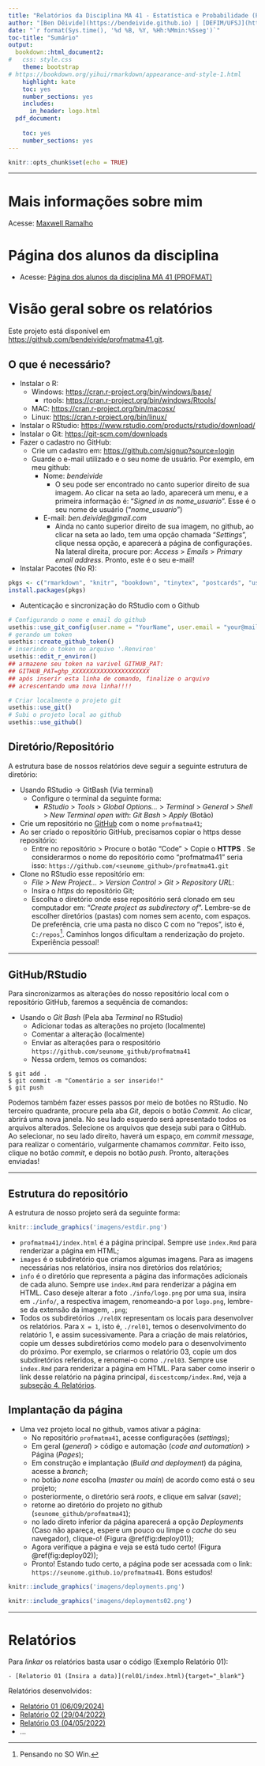 ```yaml
---
title: "Relatórios da Disciplina MA 41 - Estatística e Probabilidade (PROFMAT)"
author: "[Ben Dêivide](https://bendeivide.github.io) | [DEFIM/UFSJ](https://ufsj.edu.br)"
date: "`r format(Sys.time(), '%d %B, %Y, %Hh:%Mmin:%Sseg')`"
toc-title: "Sumário"
output:
  bookdown::html_document2: 
#   css: style.css
    theme: bootstrap
# https://bookdown.org/yihui/rmarkdown/appearance-and-style-1.html
    highlight: kate
    toc: yes
    number_sections: yes
    includes:
      in_header: logo.html
  pdf_document:
    
    toc: yes
    number_sections: yes
---
```


```r
knitr::opts_chunk$set(echo = TRUE)
```
--- 

# Mais informações sobre mim

Acesse: [Maxwell Ramalho](info/index.html){target="_blank"}

# Página dos alunos da disciplina

- Acesse: [Página dos alunos da disciplina MA 41 (PROFMAT)](https://bendeivide.github.io/profmatma41/){target="_blank"}

# Visão geral sobre os relatórios {.tabset .tabset-fade}

Este projeto está disponível em <https://github.com/bendeivide/profmatma41.git>.

## O que é necessário?

- Instalar o R: 
  - Windows: <https://cran.r-project.org/bin/windows/base/>
    - rtools: <https://cran.r-project.org/bin/windows/Rtools/>
  - MAC: <https://cran.r-project.org/bin/macosx/>
  - Linux: <https://cran.r-project.org/bin/linux/>
- Instalar o RStudio: <https://www.rstudio.com/products/rstudio/download/>
- Instalar o Git: <https://git-scm.com/downloads>
- Fazer o cadastro no GitHub:
  - Crie um cadastro em: <https://github.com/signup?source=login>
  - Guarde o e-mail utilizado e o seu nome de usuário. Por exemplo, em meu github:
    - Nome: *bendeivide*
      - O seu pode ser encontrado no canto superior direito de sua imagem. Ao clicar na seta ao lado, aparecerá um menu, e a primeira informação é: "*Signed in as nome_usuario*". Esse é o seu nome de usuário ("*nome_usuario*")
    - E-mail: *ben.deivide@gmail.com*
      - Ainda no canto superior direito de sua imagem, no github, ao clicar na seta ao lado, tem uma opção chamada "*Settings*", clique nessa opção, e aparecerá a página de configurações. Na lateral direita, procure por: *Access* > *Emails* > *Primary email address*. Pronto, este é o seu e-mail!
- Instalar Pacotes (No R): 

```r
pkgs <- c("rmarkdown", "knitr", "bookdown", "tinytex", "postcards", "usethis", "gitcreds")
install.packages(pkgs)
```

- Autenticação e sincronização do RStudio com o Github

```r
# Configurando o nome e email do github
usethis::use_git_config(user.name = "YourName", user.email = "your@mail.com")
# gerando um token
usethis::create_github_token() 
# inserindo o token no arquivo '.Renviron'
usethis::edit_r_environ()
## armazene seu token na varivel GITHUB_PAT:
## GITHUB_PAT=ghp_XXXXXXXXXXXXXXXXXXXXXX
## após inserir esta linha de comando, finalize o arquivo
## acrescentando uma nova linha!!!!

# Criar localmente o projeto git
usethis::use_git()
# Subi o projeto local ao github
usethis::use_github()
```


## Diretório/Repositório

A estrutura base de nossos relatórios deve seguir a seguinte estrutura de diretório:

- Usando RStudio -> GitBash (Via terminal)
  - Configure o terminal da seguinte forma:
    - *RStudio* > *Tools* > *Global Options...* > *Terminal* > *General* > *Shell* > *New Terminal open with*: *Git Bash* > *Apply* (Botão)
- Crie um repositório no [GitHub](https://github.com) com o nome `profmatma41`;
- Ao ser criado o repositório GitHub, precisamos copiar o https desse repositório:
  - Entre no repositório > Procure o botão "Code" > Copie o __HTTPS__ . Se considerarmos o nome do repositório como "profmatma41" seria isso: `https://github.com/<seunome_github>/profmatma41.git`
- Clone no RStudio esse repositório em:
  - *File > New Project... > Version Control > Git > Repository URL*:
  - Insira o *https* do repositório Git;
  - Escolha o diretório onde esse repositório será clonado em seu computador em: "*Create project as subdirectory of*". Lembre-se de escolher diretórios (pastas) com nomes sem acento, com espaços. De preferência, crie uma pasta no disco C com no "repos", isto é, `C:/repos`^[Pensando no SO Win.]. Caminhos longos dificultam a renderização do projeto. Experiência pessoal!

---

## GitHub/RStudio

Para sincronizarmos as alterações do nosso repositório local com o repositório GitHub, faremos a sequência de comandos:

- Usando o *Git Bash* (Pela aba *Terminal* no RStudio)
  - Adicionar todas as alterações no projeto (localmente)
  - Comentar a alteração (localmente)
  - Enviar as alterações para o respositório `https://github.com/seunome_github/profmatma41`
  - Nessa ordem, temos os comandos:
  
```github
$ git add .
$ git commit -m "Comentário a ser inserido!"
$ git push
```
Podemos também fazer esses passos por meio de botões no RStudio. No terceiro quadrante, procure pela aba *Git*, depois o botão *Commit*. Ao clicar, abrirá uma nova janela. No seu lado esquerdo será apresentado todos os arquivos alterados. Selecione os arquivos que deseja subi para o GitHub. Ao selecionar, no seu lado direito, haverá um espaço, em *commit message*, para realizar o comentário, vulgarmente chamamos *commitar*. Feito isso, clique no botão *commit*, e depois no botão *push*. Pronto, alterações enviadas!

---

## Estrutura do repositório

A estrutura de nosso projeto será da seguinte forma:


```r
knitr::include_graphics('imagens/estdir.png')
```

- `profmatma41/index.html` é a página principal. Sempre use `index.Rmd` para renderizar a página em HTML;
- `images` é o subdiretório que criamos algumas imagens. Para as imagens necessárias nos relatórios, insira nos diretórios dos relatórios;
- `info` é o diretório que representa a página das informações adicionais de cada aluno. Sempre use `index.Rmd` para renderizar a página em HTML. Caso deseje alterar a foto `./info/logo.png` por uma sua, insira em `./info/`, a respectiva imagem, renomeando-a por `logo.png`, lembre-se da extensão da imagem, `.png`;
- Todos os subdiretórios `./rel0X` representam os locais para desenvolver os relatórios. Para `X = 1`, isto é, `./rel01`, temos o desenvolvimento do relatório 1, e assim sucessivamente. Para a criação de mais relatórios, copie um desses subdiretórios como modelo para o desenvolvimento do próximo. Por exemplo, se criarmos o relatório 03, copie um dos subdiretórios referidos, e renomei-o como `./rel03`. Sempre use `index.Rmd` para renderizar a página em HTML. Para saber como inserir o link desse relatório na página principal, `discestcomp/index.Rmd`, veja a [subseção 4. Relatórios](#relatorio).

## Implantação da página

- Uma vez projeto local no github, vamos ativar a página:
  - No repositório `profmatma41`, acesse configurações (*settings*);
  - Em geral (*general*) > código e automação (*code and automation*) > Página (*Pages*);
  - Em construção e implantação (*Build and deployment*) da página, acesse a *branch*;
  - no botão *none* escolha (*master* ou *main*) de acordo como está o seu projeto;
  - posteriormente, o diretório será *roots*, e clique em salvar (*save*);
  - retorne ao diretório do projeto no github (`seunome_github/profmatma41`);
  - no lado direto inferior da página aparecerá a opção *Deployments* (Caso não apareça, espere um pouco ou limpe o *cache* do seu navegador), clique-o! (Figura \@ref(fig:deploy01));
  - Agora verifique a página e veja se está tudo certo! (Figura \@ref(fig:deploy02));
  - Pronto! Estando tudo certo, a página pode ser acessada com o link: `https://seunome.github.io/profmatma41`. Bons estudos!

```r
knitr::include_graphics('imagens/deployments.png')
```
  
  
```r
knitr::include_graphics('imagens/deployments02.png')
```
  

---

# Relatórios {#relatorio}

Para *linkar* os relatórios basta usar o código (Exemplo Relatório 01):

```
- [Relatorio 01 (Insira a data)](rel01/index.html){target="_blank"}
```
Relatórios desenvolvidos:

- [Relatório 01 (06/09/2024)](rel01/index.html){target="_blank"}
- [Relatório 02 (29/04/2022)](rel02/index.html){target="_blank"}
- [Relatório 03 (04/05/2022)](rel03/index.html){target="_blank"}
- ...